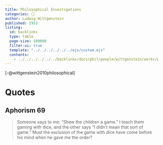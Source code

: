```yaml
---
title: Philosophical Investigations
categories: ⚪
author: Ludwig Wittgenstein
published: 1953
listing:
  id: backlinks
  type: table
  page-size: 100000
  filter-ui: true
  template: "../../../../../../ejs/custom.ejs"
  contents:
    - ../../../../../../backlinks/docs/phil/people/wittgenstein/works/pi/index.yml
---
```


[-@wittgenstein2010philosophical]

# Quotes 

## Aphorism 69

> Someone says to me: "Shew the children a game." I teach them gaming with dice, 
and the other says "I didn't mean that sort of game." Must the exclusion of the 
game with dice have come before his mind when he gave me the order?
